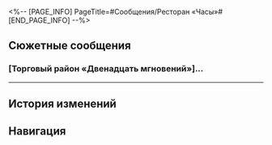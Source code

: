 <%-- [PAGE_INFO]
PageTitle=#Сообщения/Ресторан «Часы»#
[END_PAGE_INFO] --%>
{{Сообщение Инфобокс
|id          = 120
|Изображение = НИП Ресторан «Часы» Иконка.png
|Тип         = НИП
|Отправитель = Ресторан «Часы»
|ПодписьСоо  = 
|Фракция     = Другие
}}

==Сюжетные сообщения==
===[Торговый район «Двенадцать мгновений»]...===
{{Сообщения
|условие_получения = 
|текст =
:'''Ресторан «Часы»:''' [Торговый район «Двенадцать мгновений»] Ежегодный фестиваль деликатесов Пенаконии начинается!
:'''Ресторан «Часы»:''' Благодарственное событие Золотого мига официально начинается сегодня: соберите материалы, а приготовление в подарок! Три по цене одного! Время акции ограничено! Насладитесь вкусом грёз сами или отправьте другу! Участвуйте в событии семь дней подряд и получите особый подарок!
:'''Ресторан «Часы»:''' За подробностями обращайтесь в ресторан «Часы» Торгового района. Чтобы отказаться от предложения, в ответном сообщении напишите «отписаться».
:{Выбор} Отписаться
::'''(Первопроходец):''' Отписаться
:{Выбор} Отклонить!
::'''(Первопроходец):''' Отклонить!
:'''Ресторан «Часы»:''' Ответ получен. Благодарим за поддержку!
:'''Ресторан «Часы»:''' :)
;{Принятая миссия: Деликатесы Пенаконии: День первый}
}}
----

==История изменений==
{{История изменений|3.5}}

==Навигация==
{{Сообщения Навбокс}}